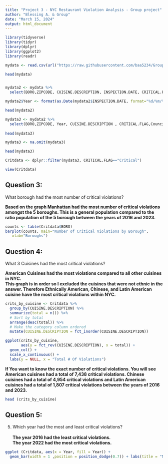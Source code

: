 ```yaml
---
title: "Project 3 - NYC Restaurant Violation Analysis - Group project"
author: "Blessing A. & Group"
date: "March 15, 2024"
output: html_document
---
```


```r
library(tidyverse)
library(tidyr)
library(dplyr)
library(ggplot2)
library(readr)
```

```r
mydata <- read.csv(url("https://raw.githubusercontent.com/baa5234/GroupProject/main/nycrest.csv"))

head(mydata)


mydata2 <- mydata %>%
  select(BORO,ZIPCODE, CUISINE.DESCRIPTION, INSPECTION.DATE, CRITICAL.FLAG,Council.District)

mydata2$Year <- format(as.Date(mydata2$INSPECTION.DATE, format="%d/%m/%y"),"%Y")

head(mydata2)

mydata3 <- mydata2 %>%
  select(BORO,ZIPCODE, Year, CUISINE.DESCRIPTION , CRITICAL.FLAG,Council.District)
  
head(mydata3)

mydata3 <- na.omit(mydata3)

head(mydata3)

```

```r
Critdata <- dplyr::filter(mydata3, CRITICAL.FLAG=="Critical")

view(Critdata)
```

## Question 3:

What borough had the most number of critical violations?

<b>Based on the graph Manhattan had the most number of critical violations amongst the 5 boroughs. This is a general population compared to the ratio population of the 5 borough between the years of 2016 and 2023. </b>

```r
counts <- table(Critdata$BORO)
barplot(counts, main="Number of Critical Violations by Borough",
   xlab="Boroughs")

```



## Question 4:
 
What 3 Cuisines had the most critical violations?

<b> American Cuisines had the most violations compared to all other cuisines in NYC. \
This graph is in order so I excluded the cuisines that were not ethnic in the answer. Therefore Ethnically American, Chinese, and Latin American cuisine have the most critical violations within NYC. </b>

```r
crits_by_cuisine <- Critdata %>%
  group_by(CUISINE.DESCRIPTION) %>%
  summarize(total = n()) %>%
  # Sort by total
  arrange(desc(total)) %>%
  # Make the category column ordered
  mutate(CUISINE.DESCRIPTION = fct_inorder(CUISINE.DESCRIPTION))
```

```r
ggplot(crits_by_cuisine,
       aes(y = fct_rev(CUISINE.DESCRIPTION), x = total)) +
  geom_col() +
  scale_x_continuous() +
  labs(y = NULL, x = "Total # Of Violations")
```

<b> If You want to know the exact number of critical violations. You will see American cuisines had a total of 7,438 critical violations. Chinese cuisines had a total of 4,954 critical violations and Latin American cuisines had a total of 1,807 critical violations between the years of 2016 and 2023. </b>
```r
head (crits_by_cuisine)
```
## Question 5:

5. Which year had the most and least critical violations? \
\
    <b> The year 2016 had the least critical violations. \
    The year 2022 had the most critical violations.
    </b>
```r

ggplot (Critdata, aes(x = Year, fill = Year)) +
  geom_bar(width = 1 ,position = position_dodge(0.7)) + labs(title = "Number of Violations Per Year (in quadrillions)")

```
